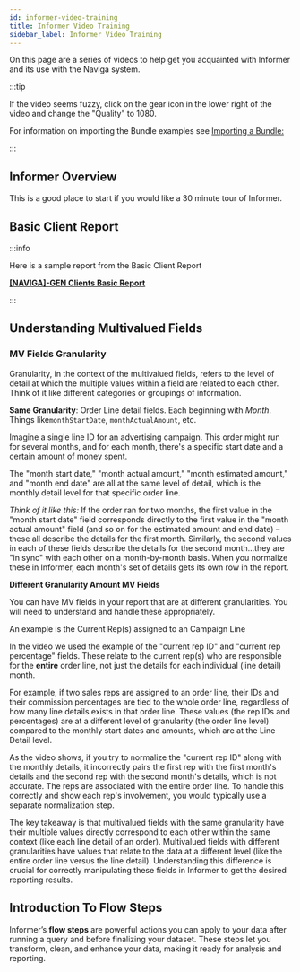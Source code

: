 ```yaml
---
id: informer-video-training
title: Informer Video Training
sidebar_label: Informer Video Training
---
```





On this page are a series of videos to help get you acquainted with Informer and its use with the Naviga system.

:::tip

If the video seems fuzzy, click on the gear icon in the lower right of the video and change the "Quality" to 1080. 

For information on importing the Bundle examples see [Importing a Bundle:](informer-basics#importing-a-bundle)

:::

## Informer Overview

This is a good place to start if you would like a 30 minute tour of Informer.

<YouTubePlayerWithChapters
  videoId="ud9DCLUbQl4"
  width="1080px"
  height="640px"
  chapters={chapters_InformerIntro}
/>

## Basic Client Report

<YouTubePlayerWithChapters
  videoId="diW97sYLPZ0"
  width="1080px"
  height="640px"
  chapters={chapters_GenClientBasic}
/>

:::info

Here is a sample report from the Basic Client Report

**<a  target="_blank"  href="/downloads/trainingreports/naviga-gen-clients-basic-report.tgz">[NAVIGA]-GEN Clients Basic Report</a>**

:::

## Understanding Multivalued Fields

<YouTubePlayerWithChapters
  videoId="3LTt_0QNe3M"
  width="1080px"
  height="640px"
  chapters={chapters_MultivalueFields}
/>

### MV Fields Granularity

Granularity, in the context of the multivalued fields, refers to the level of detail at which the multiple values within a field are related to each other. Think of it like different categories or groupings of information.

**Same Granularity**: Order Line detail fields.  Each beginning with *Month*.  Things like`monthStartDate`, `monthActualAmount`, etc.

Imagine a single line ID for an advertising campaign. This order might run for several months, and for each month, there's a specific start date and a certain amount of money spent.

The "month start date," "month actual amount," "month estimated amount," and "month end date" are all at the same level of detail, which is the monthly detail level for that specific order line.

*Think of it like this:* If the order ran for two months, the first value in the "month start date" field corresponds directly to the first value in the "month actual amount" field (and so on for the estimated amount and end date) – these all describe the details for the first month. Similarly, the second values in each of these fields describe the details for the second month...they are "in sync" with each other on a month-by-month basis. When you normalize these in Informer, each month's set of details gets its own row in the report.

**Different Granularity Amount MV Fields** 

You can have MV fields in your report that are at different granularities.  You will need to understand and handle these appropriately.

An example is the Current Rep(s) assigned to an Campaign Line

In the video we used the example of the "current rep ID" and "current rep percentage" fields. These relate to the current rep(s) who are responsible for the **entire** order line, not just the details for each individual (line detail) month.

For example, if two sales reps are assigned to an order line, their IDs and their commission percentages are tied to the whole order line, regardless of how many line details exists in that order line. These values (the rep IDs and percentages) are at a different level of granularity (the order line level) compared to the monthly start dates and amounts, which are at the Line Detail level.

As the video shows, if you try to normalize the "current rep ID" along with the monthly details, it incorrectly pairs the first rep with the first month's details and the second rep with the second month's details, which is not accurate. The reps are associated with the entire order line. To handle this correctly and show each rep's involvement, you would typically use a separate normalization step.

The key takeaway is that multivalued fields with the same granularity have their multiple values directly correspond to each other within the same context (like each line detail of an order). Multivalued fields with different granularities have values that relate to the data at a different level (like the entire order line versus the line detail). Understanding this difference is crucial for correctly manipulating these fields in Informer to get the desired reporting results.

## Introduction To Flow Steps

Informer’s **flow steps** are powerful actions you can apply to your data after running a query and before finalizing your dataset. These steps let you transform, clean, and enhance your data, making it ready for analysis and reporting.

<YouTubePlayerWithChapters
  videoId="_iDwjDRIe4I"
  width="1080px"
  height="640px"
  chapters={chapters_IntroFlowSteps}
/>

